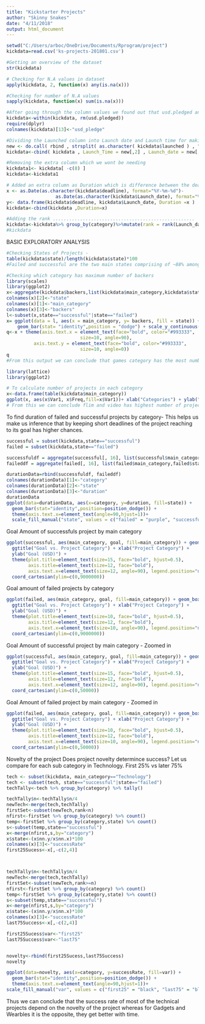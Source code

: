 ---
title: "Kickstarter Projects"
author: "Skinny Snakes"
date: "4/11/2018"
output: html_document
---

```{r}

setwd("C:/Users/arboc/OneDrive/Documents/Rprogram/project")
kickdata=read.csv('ks-projects-201801.csv')

#Getting an overview of the dataset
str(kickdata)

# Checking for N.A values in dataset
apply(kickdata, 2, function(x) any(is.na(x)))

#Checking for number of N.A values 
sapply(kickdata, function(x) sum(is.na(x)))

#After going through the column values we found out that usd.pledged and usd_pledged_real have the same data so we remove the column usd.pledged as part of Data Cleaning Process. 
kickdata<-within(kickdata, rm(usd.pledged))
require(dplyr)
colnames(kickdata)[13]<-"usd_pledge"

#Dividing the Launched column into Launch date and Launch time for making it easy for analysis
new <- do.call( rbind , strsplit( as.character( kickdata$launched ) , " " ) )
kickdata<-cbind( kickdata , Launch_Time = new[,2] , Launch_date = new[,1] )

#Removing the extra column which we wont be needing
kickdata1<- kickdata[ -c(8) ]
kickdata<-kickdata1

# Added an extra column as Duration which is difference between the deadline and the launchdate as it is required for analysis
x <- as.Date(as.character(kickdata$deadline), format="%Y-%m-%d")-
                  as.Date(as.character(kickdata$Launch_date), format="%Y-%m-%d")
y<- data.frame(kickdata$deadline, kickdata$Launch_date, Duration =x )
kickdata<-cbind(kickdata ,Duration=x)

#Adding the rank ....................................................
kickdata<-kickdata%>% group_by(category)%>%mutate(rank = rank(Launch_date))
#kickdata
```
BASIC EXPLORATORY ANALYSIS 

```{r}
#Checking States of Projects - 
table(kickdata$state)/length(kickdata$state)*100
#Failed and successful are the two main states comprising of ~88% among the dataset 

#Checking which category has maximum number of backers
library(scales)
library(ggplot2)
x<-aggregate(kickdata$backers,list(kickdata$main_category,kickdata$state),mean)
colnames(x)[2]<-"state"
colnames(x)[1]<-"main_category"
colnames(x)[3]<-"backers"
l<-subset(x,state=="successful"|state=="failed")
x= ggplot(data = l, aes(x = main_category, y= backers, fill = state)) + ylab("Average number of backers")+ xlab("Categories")+
    geom_bar(stat= "identity",position = "dodge") + scale_y_continuous(labels = comma)
q<-x + theme(axis.text.x = element_text(face="bold", color="#993333", 
                           size=10, angle=90),
          axis.text.y = element_text(face="bold", color="#993333", 
                           size=10, angle=0))
q
#From this output we can conclude that games category has the most number of backers hence we can set the goal for projects higher in this category. 
```



```{r}
library(lattice)
library(ggplot2)

# To calculate number of projects in each category
x<-data.frame(table(kickdata$main_category))
ggplot(x, aes(x$Var1, x$Freq,fill=x$Var1))+ xlab("Categories") + ylab("Numberof Project") + theme(axis.text.x=element_text(angle=90,hjust=1)) + geom_col() 
# From this we can conclude flim and video has highest number of projects
```
To find duration of failed and successful projects by category- This helps us make us inference that by keeping short deadlines of the project reaching to its goal has higher chances. 

```{r}
successful = subset(kickdata,state=="successful")
failed = subset(kickdata,state=="failed")

successfuldf = aggregate(successful[, 16], list(successful$main_category,successful$state), mean)
faileddf = aggregate(failed[, 16], list(failed$main_category,failed$state), mean)

durationData=rbind(successfuldf, faileddf)
colnames(durationData)[1]<-"category"
colnames(durationData)[2]<-"state"
colnames(durationData)[3]<-"duration"
durationData
ggplot(data=durationData, aes(x=category, y=duration, fill=state)) +
  geom_bar(stat="identity",position=position_dodge()) +
  theme(axis.text.x=element_text(angle=90,hjust=1))+
  scale_fill_manual("state", values = c("failed" = "purple", "successful" = "black"))

```

Goal Amount of successfuls project by main category
```{r}
ggplot(successful, aes(main_category, goal, fill=main_category)) + geom_boxplot() + 
  ggtitle("Goal vs. Project Category") + xlab("Project Category") + 
  ylab("Goal (USD)") + 
  theme(plot.title=element_text(size=15, face="bold", hjust=0.5), 
        axis.title=element_text(size=12, face="bold"), 
        axis.text.x=element_text(size=12, angle=90), legend.position="null") + 
  coord_cartesian(ylim=c(0,9000000))
```

Goal amount of failed projects by category
```{r}
ggplot(failed, aes(main_category, goal, fill=main_category)) + geom_boxplot() + 
  ggtitle("Goal vs. Project Category") + xlab("Project Category") + 
  ylab("Goal (USD)") + 
  theme(plot.title=element_text(size=10, face="bold", hjust=0.5), 
        axis.title=element_text(size=12, face="bold"), 
        axis.text.x=element_text(size=10, angle=90), legend.position="null") + 
  coord_cartesian(ylim=c(0,9000000))
```
Goal Amount of successful project by main category - Zoomed in
```{r}
ggplot(successful, aes(main_category, goal, fill=main_category)) + geom_boxplot() + 
  ggtitle("Goal vs. Project Category") + xlab("Project Category") + 
  ylab("Goal (USD)") + 
  theme(plot.title=element_text(size=15, face="bold", hjust=0.5), 
        axis.title=element_text(size=12, face="bold"), 
        axis.text.x=element_text(size=12, angle=90), legend.position="null") + 
  coord_cartesian(ylim=c(0,50000))
```

Goal Amount of failed project by main category - Zoomed in
```{r}
ggplot(failed, aes(main_category, goal, fill=main_category)) + geom_boxplot() + 
  ggtitle("Goal vs. Project Category") + xlab("Project Category") + 
  ylab("Goal (USD)") + 
  theme(plot.title=element_text(size=10, face="bold", hjust=0.5), 
        axis.title=element_text(size=12, face="bold"), 
        axis.text.x=element_text(size=10, angle=90), legend.position="null") + 
  coord_cartesian(ylim=c(0,50000))
```

Novelty of the project
Does project novelty determince success?
Let us compare for each sub category in Technology.
First 25% vs later 75%

```{r}
tech <- subset(kickdata, main_category=="Technology")
tech <- subset(tech, state=="successful"|state=="failed")
techTally<-tech %>% group_by(category) %>% tally()

techTally$n<-techTally$n/4
newTech<-merge(tech,techTally)
firstSet<-subset(newTech,rank<n)
nfirst<-firstSet %>% group_by(category) %>% count()
temp<-firstSet %>% group_by(category,state) %>% count()
s<-subset(temp,state=="successful")
x<-merge(nfirst,s,by="category")
x$state<-(x$nn.y/x$nn.x)*100
colnames(x)[3]<-"successRate"
first25Sucess<-x[,-c(2,4)]



techTally$n<-techTally$n/4
newTech<-merge(tech,techTally)
firstSet<-subset(newTech,rank>=n)
nfirst<-firstSet %>% group_by(category) %>% count()
temp<-firstSet %>% group_by(category,state) %>% count()
s<-subset(temp,state=="successful")
x<-merge(nfirst,s,by="category")
x$state<-(x$nn.y/x$nn.x)*100
colnames(x)[3]<-"successRate"
last75Success<-x[,-c(2,4)]

first25Sucess$var<-"first25"
last75Success$var<-"last75"


novelty<-rbind(first25Sucess,last75Success)
novelty

ggplot(data=novelty, aes(x=category, y=successRate, fill=var)) +
  geom_bar(stat="identity",position=position_dodge()) +
  theme(axis.text.x=element_text(angle=90,hjust=1))+
scale_fill_manual("var", values = c("first25" = "black", "last75" = "blue"))
```
Thus we can conclude that the success rate of most of the technical projects depend on the novelty of the project whereas for Gadgets and Wearbles it is the opposite, they get better with time. 
